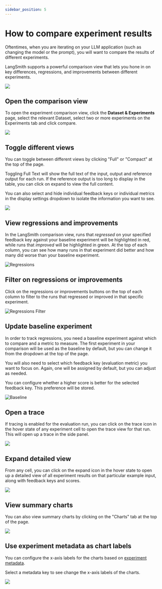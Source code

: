 ```yaml
---
sidebar_position: 5
---
```


# How to compare experiment results

Oftentimes, when you are iterating on your LLM application (such as changing the model or the prompt), you will want to compare the results of different experiments.

LangSmith supports a powerful comparison view that lets you hone in on key differences, regressions, and improvements between different experiments.

![](./static/compare.gif)

## Open the comparison view

To open the experiment comparison view, click the **Dataset & Experiments** page, select the relevant Dataset,  select two or more experiments on the Experiments tab and click compare.

![](./static/compare_select.png)

## Toggle different views

You can toggle between different views by clicking "Full" or "Compact" at the top of the page.

Toggling Full Text will show the full text of the input, output and reference output for each run. If the reference output is too long to display in the table, you can click on expand to view the full content.

You can also select and hide individual feedback keys or individual metrics in the display settings dropdown to isolate the information you want to see.

![](./static/toggle_views.gif)

## View regressions and improvements

In the LangSmith comparison view, runs that _regressed_ on your specified feedback key against your baseline experiment will be highlighted in red, while runs that _improved_
will be highlighted in green. At the top of each column, you can see how many runs in that experiment did better and how many did worse than your baseline experiment.

![Regressions](./static/regression_view.png)

## Filter on regressions or improvements

Click on the regressions or improvements buttons on the top of each column to filter to the runs that regressed or improved in that specific experiment.

![Regressions Filter](./static/filter_to_regressions.png)

## Update baseline experiment

In order to track regressions, you need a baseline experiment against which to compare and a metric to measure.
The first experiment in your comparison will be used as the baseline by default, but you can change it from the dropdown at the top of the page.

You will also need to select which feedback key (evaluation metric) you want to focus on.
Again, one will be assigned by default, but you can adjust as needed.

You can configure whether a higher score is better for the selected feedback key. This preference will be stored.

![Baseline](./static/select_baseline.png)

## Open a trace

If tracing is enabled for the evaluation run, you can click on the trace icon in the hover state of any experiment cell to open the trace view for that run. This will open up a trace in the side panel.

![](./static/open_source_trace.png)

## Expand detailed view

From any cell, you can click on the expand icon in the hover state to open up a detailed view of all experiment results on that particular example input, along with feedback keys and scores.

![](./static/expanded_view.png)

## View summary charts

You can also view summary charts by clicking on the "Charts" tab at the top of the page.

![](./static/charts_tab.png)

## Use experiment metadata as chart labels

You can configure the x-axis labels for the charts based on [experiment metadata](./filter_experiments_ui#background-add-metadata-to-your-experiments).

Select a metadata key to see change the x-axis labels of the charts.

![](./static/metadata_in_charts.png)
